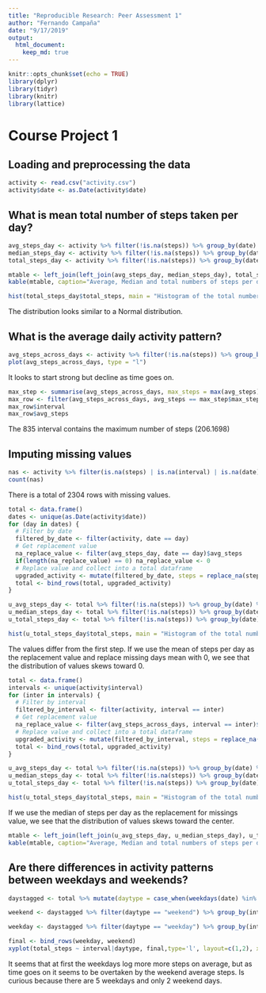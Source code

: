 ```yaml
---
title: "Reproducible Research: Peer Assessment 1"
author: "Fernando Campaña"
date: "9/17/2019"
output: 
  html_document:
    keep_md: true
---
```


```r
knitr::opts_chunk$set(echo = TRUE)
library(dplyr)
library(tidyr)
library(knitr)
library(lattice)
```

# Course Project 1

## Loading and preprocessing the data

```r
activity <- read.csv("activity.csv")
activity$date <- as.Date(activity$date)
```

## What is mean total number of steps taken per day?
```r
avg_steps_day <- activity %>% filter(!is.na(steps)) %>% group_by(date) %>% summarise(avg_steps = mean(steps))
median_steps_day <- activity %>% filter(!is.na(steps)) %>% group_by(date) %>% summarise(median_steps = median(steps))
total_steps_day <- activity %>% filter(!is.na(steps)) %>% group_by(date) %>% summarise(total_steps = sum(steps))
```

```r
mtable <- left_join(left_join(avg_steps_day, median_steps_day), total_steps_day)
kable(mtable, caption="Average, Median and total numbers of steps per day")
```

```r
hist(total_steps_day$total_steps, main = "Histogram of the total numbers of steps per day", xlab = "Number of steps", ylab = "Days")
```

The distribution looks similar to a Normal distribution.

## What is the average daily activity pattern?
```r
avg_steps_across_days <- activity %>% filter(!is.na(steps)) %>% group_by(interval) %>% summarise(avg_steps = mean(steps))
plot(avg_steps_across_days, type = "l")
```

It looks to start strong but decline as time goes on.
```r
max_step <- summarise(avg_steps_across_days, max_steps = max(avg_steps))
max_row <- filter(avg_steps_across_days, avg_steps == max_step$max_steps)
max_row$interval
max_row$avg_steps
```
The 835 interval contains the maximum number of steps (206.1698)

## Imputing missing values
```r
nas <- activity %>% filter(is.na(steps) | is.na(interval) | is.na(date))
count(nas)
```
There is a total of 2304 rows with missing values.

```r
total <- data.frame()
dates <- unique(as.Date(activity$date))
for (day in dates) {
  # Filter by date
  filtered_by_date <- filter(activity, date == day)
  # Get replacement value
  na_replace_value <- filter(avg_steps_day, date == day)$avg_steps
  if(length(na_replace_value) == 0) na_replace_value <- 0
  # Replace value and collect into a total dataframe
  upgraded_activity <- mutate(filtered_by_date, steps = replace_na(steps, na_replace_value))
  total <- bind_rows(total, upgraded_activity)
}
```

```r
u_avg_steps_day <- total %>% filter(!is.na(steps)) %>% group_by(date) %>% summarise(avg_steps = mean(steps))
u_median_steps_day <- total %>% filter(!is.na(steps)) %>% group_by(date) %>% summarise(median_steps = median(steps))
u_total_steps_day <- total %>% filter(!is.na(steps)) %>% group_by(date) %>% summarise(total_steps = sum(steps))

hist(u_total_steps_day$total_steps, main = "Histogram of the total numbers of steps per day (Replaced NAs)", xlab = "Number of steps", ylab = "Days")
```

The values differ from the first step. If we use the mean of steps per day as the replacement value and replace missing days mean with 0, we see that the distribution of values skews toward 0.

```r
total <- data.frame()
intervals <- unique(activity$interval)
for (inter in intervals) {
  # Filter by interval
  filtered_by_interval <- filter(activity, interval == inter)
  # Get replacement value
  na_replace_value <- filter(avg_steps_across_days, interval == inter)$avg_steps
  # Replace value and collect into a total dataframe
  upgraded_activity <- mutate(filtered_by_interval, steps = replace_na(steps, na_replace_value))
  total <- bind_rows(total, upgraded_activity)
}
```

```r
u_avg_steps_day <- total %>% filter(!is.na(steps)) %>% group_by(date) %>% summarise(avg_steps = mean(steps))
u_median_steps_day <- total %>% filter(!is.na(steps)) %>% group_by(date) %>% summarise(median_steps = median(steps))
u_total_steps_day <- total %>% filter(!is.na(steps)) %>% group_by(date) %>% summarise(total_steps = sum(steps))

hist(u_total_steps_day$total_steps, main = "Histogram of the total numbers of steps per day (Replaced NAs)", xlab = "Number of steps", ylab = "Days")
```

If we use the median of steps per day as the replacement for missings value, we see that the distribution of values skews toward the center.

```r
mtable <- left_join(left_join(u_avg_steps_day, u_median_steps_day), u_total_steps_day)
kable(mtable, caption="Average, Median and total numbers of steps per day with input data")
```

## Are there differences in activity patterns between weekdays and weekends?
```r
daystagged <- total %>% mutate(daytype = case_when(weekdays(date) %in% c("Saturday", "Sunday") ~ "weekend", weekdays(date) %in% c("Monday", "Tuesday", "Wednesday", "Thursday", "Friday") ~ "weekday"))

weekend <- daystagged %>% filter(daytype == "weekend") %>% group_by(interval) %>% summarise(total_steps = mean(steps), daytype = "weekend")

weekday <- daystagged %>% filter(daytype == "weekday") %>% group_by(interval) %>% summarise(total_steps = mean(steps), daytype = "weekday")

final <- bind_rows(weekday, weekend)
xyplot(total_steps ~ interval|daytype, final,type='l', layout=c(1,2), xlab = "Interval" , ylab = "Average steps")
```

It seems that at first the weekdays log more more steps on average, but as time goes on it seems to be overtaken by the weekend average steps. Is curious because there are 5 weekdays and only 2 weekend days.